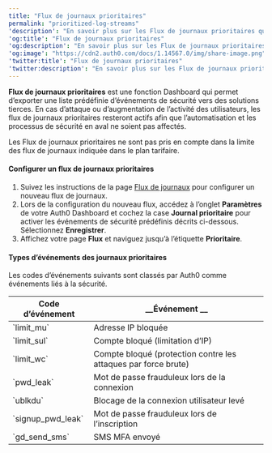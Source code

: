 ---
title: "Flux de journaux prioritaires"
permalink: "prioritized-log-streams"
'description': "En savoir plus sur les Flux de journaux prioritaires qui peuvent protéger votre automatisation de la sécurité."
'og:title': "Flux de journaux prioritaires"
'og:description': "En savoir plus sur les Flux de journaux prioritaires qui peuvent protéger votre automatisation de la sécurité."
'og:image': "https://cdn2.auth0.com/docs/1.14567.0/img/share-image.png"
'twitter:title': "Flux de journaux prioritaires"
'twitter:description': "En savoir plus sur les Flux de journaux prioritaires qui peuvent protéger votre automatisation de la sécurité."
---

**Flux de journaux prioritaires** est une fonction Dashboard qui permet d’exporter une liste prédéfinie d’événements de sécurité vers des solutions tierces. En cas d’attaque ou d’augmentation de l’activité des utilisateurs, les flux de journaux prioritaires resteront actifs afin que l’automatisation et les processus de sécurité en aval ne soient pas affectés.

Les Flux de journaux prioritaires ne sont pas pris en compte dans la limite des flux de journaux indiquée dans le plan tarifaire.

#### Configurer un flux de journaux prioritaires

1. Suivez les instructions de la page [Flux de journaux](/docs/fr-ca/customize/log-streams) pour configurer un nouveau flux de journaux.
2. Lors de la configuration du nouveau flux, accédez à l’onglet **Paramètres** de votre Auth0 Dashboard et cochez la case **Journal prioritaire** pour activer les événements de sécurité prédéfinis décrits ci-dessous. Sélectionnez **Enregistrer**.
3. Affichez votre page **Flux** et naviguez jusqu’à l’étiquette **Prioritaire**.

#### Types d’événements des journaux prioritaires

Les codes d’événements suivants sont classés par Auth0 comme événements liés à la sécurité.

<table class="table"><thead>
<tr>
<th><strong>Code d’événement</strong></th>
<th>__Événement __</th>
</tr>
</thead>
<tbody>
<tr>
<td>`limit_mu`</td>
<td>Adresse IP bloquée</td>
</tr>
<tr>
<td>`limit_sul`</td>
<td>Compte bloqué (limitation d’IP)</td>
</tr>
<tr>
<td>`limit_wc`</td>
<td>Compte bloqué (protection contre les attaques par force brute)</td>
</tr>
<tr>
<td>`pwd_leak`</td>
<td>Mot de passe frauduleux lors de la connexion</td>
</tr>
<tr>
<td>`ublkdu`</td>
<td>Blocage de la connexion utilisateur levé</td>
</tr>
<tr>
<td>`signup_pwd_leak`</td>
<td>Mot de passe frauduleux lors de l’inscription</td>
</tr>
<tr>
<td>`gd_send_sms`</td>
<td>SMS MFA envoyé</td>
</tr>
</tbody>
</table>